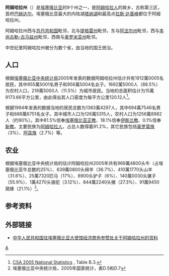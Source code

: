 {{noteTA
|G1=Country
}}
{{Infobox settlement
<!-- See Template:Infobox settlement for additional fields and descriptions -->
| name                    = 阿姆哈拉州
| native_name             = አማራ
| native_name_lang        = am<!-- ISO 639-2 code e.g. "fr" for French. If more than one, use {{lang}} instead -->
| settlement_type         = [[埃塞俄比亚行政区划|州]]
| image_skyline           = 
| image_alt               = 
| image_caption           = 
| image_flag              = Flag of the Amhara Region.svg
| flag_alt                = 
| image_seal              = Amhara Region emblem.png
| seal_alt                = 
| image_shield            = 
| shield_alt              = 
| nickname                = 
| motto                   = 
| mottoeng                =
| image_map               = Amhara in Ethiopia.svg
| map_alt                 = 
| map_caption             = 阿姆哈拉州在[[埃塞俄比亚|埃塞俄比亚]]的位置
| pushpin_map             = 
| pushpin_label_position  = 
| pushpin_map_alt         = 
| pushpin_map_caption     = 
| coordinates = 
| coor_pinpoint           = 
| coordinates_footnotes   = 
| subdivision_type        = 国家
| subdivision_name        = [[埃塞俄比亚|埃塞俄比亚]]
| subdivision_type1       = 
| subdivision_name1       =  
| established_title       = 
| established_date        = 
| founder                 = 
<!-- seat, smaller parts ------->
| parts_type              = <!-- defaults to: Boroughs -->
| parts_style             =  
| parts                   = <!-- parts text, or header for parts list -->
| p1                      =  
| p2                      =  
| seat_type               = 首府
| seat                    = [[巴赫达尔|巴赫达尔]]
| government_footnotes    = 
| leader_party            = 
| leader_title            =  
| leader_name             =  
| unit_pref               = Metric<!-- or US or UK -->
| area_footnotes          =  
| area_total_km2          = 154,709
| area_land_km2           = 
| area_water_km2          = 
| area_water_percent      = 
| area_note               = <ref>[http://www.csa.gov.et/index.php?option=com_rubberdoc&view=doc&id=421&format=raw&Itemid=606 2011 National Statistics] {{webarchive|url=https://web.archive.org/web/20130330021225/http://www.csa.gov.et/index.php?option=com_rubberdoc&view=doc&id=421&format=raw&Itemid=606 |date=2013-03-30 }}</ref>
| elevation_footnotes     = 
| elevation_m             = 
| population_total        = 31,134,988
| population_footnotes=<ref name=CSApop>{{cite book |title=Population Projection of Ethiopia for All Regions At Wereda Level from 2014 – 2017 |publisher=Federal Democratic Republic of Ethiopia Central Statistical Agency |url=http://www.csa.gov.et/ehioinfo-internal |accessdate=2018-06-04 |archive-url=https://web.archive.org/web/20180606103106/http://www.csa.gov.et/ehioinfo-internal |archive-date=2018-06-06 |dead-url=yes }}</ref>
| population_as_of        = 2017年
| population_density_km2  = auto
| population_demonym      = 
| population_note         = 
| timezone1               = 
| utc_offset1             = 
| timezone1_DST           = 
| utc_offset1_DST         = 
| postal_code_type        = 
| postal_code             = 
| area_code_type          = 
| area_code               = 
| iso_code                = [[ISO_3166-2:ET|ET-AM]]
| website                 = <!-- {{URL|example.com}} -->
| footnotes               = 
}}
'''阿姆哈拉州'''（{{lang-am|አማራ}}）是[[埃塞俄比亚|埃塞俄比亚]]的9个州之一，是[[阿姆哈拉人|阿姆哈拉人]]的故乡，古称第三区，首府[[巴赫达尔|巴赫达尔]]。埃塞俄比亚最大的内陆湖[[塔纳湖|塔纳湖]]和最高点[[拉斯·达善峰|拉斯·达善峰]]都位于阿姆哈拉州。

阿姆哈拉州西与[[苏丹共和国|苏丹共和国]]毗邻，北与[[提格雷州|提格雷州]]毗邻，东与[[阿法尔州|阿法尔州]]毗邻，西与[[本尚古勒-古马兹州|本尚古勒-古马兹州]]毗邻，西南与[[奥罗米亚州|奥罗米亚州]]毗邻。

中世纪里阿姆哈拉州被分为数个省，由当地的国王统治。

== 人口 ==
根据[[埃塞俄比亚中央统计局|埃塞俄比亚中央统计局]]2005年发表的数据阿姆哈拉州估计共有1912萬0005名居民，其中955萬5001名男子和956萬5004名女子。1692萬5000人（88.5%）为农村人口，219萬5000人（11.5%）为城市居民。当地的总面积估计为15萬9173.66平方公里，由此得出其人口密度为每平方公里120.12人<ref>[http://www.csa.gov.et/text_files/2005_national_statistics.htm CSA 2005 National Statistics] {{Wayback|url=http://www.csa.gov.et/text_files/2005_national_statistics.htm |date=20181225174752 }}, Table B.3.</ref>。

根据1994年发表的数据当地的居民总数为1383萬4297人，其中694萬7546名男子和688萬6751名女子。其中城市人口为126萬5315人，农村人口为1256萬8982人（约90%）。其中81.5%信奉[[埃塞俄比亚正教|埃塞俄比亚正教]]、18.1%信奉[[伊斯兰教|伊斯兰教]]、0.1%信奉[[新教|新教]]。主要民族为[[阿姆哈拉人|阿姆哈拉人]]，占总人数得着91.2%，其它民族包括[[奥罗莫族|奥罗莫族]]（3%）、[[阿高族|阿高族]]（2.7%）等。

== 农业 ==
根据埃塞俄比亚中央统计局的估计阿姆哈拉州2005年共有969萬4800头牛（占埃塞俄比亚牛总数的25%）、639萬0800头绵羊（36.7%）、410萬1770头山羊（31.6%）、25萬7320匹马（17%）、8900头驴子（6%）、140萬0030头骡子（55.9%）、1萬4270头骆驼（3.12%）、844萬2240头猪（27.3%）、91萬9450窝蜂（21.1%）<ref>埃塞俄比亚中央统计局，2005年国家统计，表D.5和D.7</ref>。

== 参考资料 ==
<div class="references-small"><references/></div>

== 外部链接 ==
* [http://et.mofcom.gov.cn/aarticle/ztdy/200604/20060401884864.html 中华人民共和国驻埃塞俄比亚大使馆经济商务参赞处关于阿姆哈拉州的资料]

{{Ethiopia divisions}}
{{Amhara divisions}}

[[Category:埃塞俄比亚州份|A]]